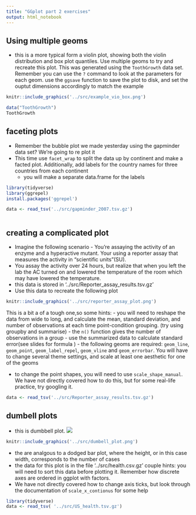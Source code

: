 ```yaml
---
title: "GGplot part 2 exercises"
output: html_notebook
---
```



## Using multiple geoms 

- this is a more typical form a violin plot, showing both the violin distribution and box plot quantiles. Use multiple geoms to try and recreate this plot. This was generated using the `ToothGrowth` data set. Remember you can use the `?` command to look at the parameters for each geom. use the `ggsave` function to save the plot to disk, and set the ouptut dimensions accordingly to match the example

```r
knitr::include_graphics('../src/example_vio_box.png')
```


```r
data("ToothGrowth") 
ToothGrowth

```

## faceting plots 

- Remember the bubble plot we made yesterday using the gapminder data set? We're going to re plot it
- This time use `facet_wrap` to split the data up by continent and make a facted plot. Additionally, add labels for the country names for three countries from each continent
    - you will make a separate data.frame for the labels 

```r
library(tidyverse)
library(ggrepel)
install.packages('ggrepel')

data <- read_tsv('../src/gapminder_2007.tsv.gz') 



```


## creating a complicated plot

- Imagine the following scenario - You're assaying the activity of an enzyme and a hyperactive mutant. Your using a reporter assay that measures the activity in "scientific units"(SU).
- You assay the activity over 24 hours, but realize that when you left the lab the AC turned on and lowered the temperature of the room which may have lowered the temperature.
- this data is stored in '../src/Reporter_assay_results.tsv.gz'
- Use this data to recreate the following plot

```r
knitr::include_graphics('../src/reporter_assay_plot.png')
```

This is a bit a of a tough one,so some hints: 
- you will need to reshape the data from wide to long, and calculate the mean, standard deviation, and number of observations at each time point-condition grouping. (try using groupby and summarise)
    - the `n()` function gives the number of observations in a group
- use the  summarized data to calculate standard error(see slides for formula )
- the following geoms are required: `geom_line`, `geom_point`, `geom_label_repel`, `geom_vline` and `geom_errorbar`. You will have to change several theme settings, and scale at least one aesthetic for one of the geoms

- to change the point shapes, you will need to use `scale_shape_manual`. We have not directly covered how to do this, but for some real-life practice, try googling it.

```r
data <- read_tsv('../src/Reporter_assay_results.tsv.gz')

```


## dumbell plots
- this is dumbbell plot. 
![](../src/dumbell_plot.png)

```r
knitr::include_graphics('../src/dumbell_plot.png')
```

- the are analgous to a dodged bar plot, where the height, or in this case width, corresponds to the number of cases 
- the data for this plot is in the file '../src/health.csv.gz'
couple hints: you will need to sort this data before plotting it. Remember how discrete axes are ordered in ggplot with factors.
- We have not directly covered how to change axis ticks, but look through the documentation of `scale_x_contionus` for some help

```r
library(tidyverse)
data <- read_tsv( '../src/US_health.tsv.gz') 


```








